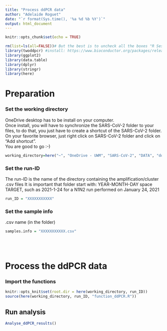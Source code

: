 ```yaml
---
title: "Process ddPCR data"
author: "Adelaide Roguet"
date: "`r format(Sys.time(), '%a %d %b %Y')`"
output: html_document
---
```


```r
knitr::opts_chunk$set(echo = TRUE)
```

```r
rm(list=ls(all=FALSE))# But the best is to uncheck all the boxes "R Session" and "Workspace" in the preferences of RStudio and RESTART RStudio all the time you run this script!
library(twoddpcr) #install: https://www.bioconductor.org/packages/release/bioc/html/twoddpcr.html
library(ggplot2)
library(data.table)
library(dplyr)
library(stringr)
library(here)
```


# Preparation
### Set the working directory
OneDrive desktop has to be install on your computer. \
Once install, you will have to synchronize the SARS-CoV-2 folder to your files, to do that, you just have to create a shortcut of the SARS-CoV-2 folder. On your favorite browser, just right click on SARS-CoV-2 folder and click on "Add shortcut".  \
You are good to go :-)
```r
working_directory=here("~", "OneDrive - UWM", "SARS-CoV-2", "DATA", "ddPCR data")
```

### Set the run-ID
The run-ID is the name of the directory containing the amplification/cluster .csv files
It is important that folder start with: 
YEAR-MONTH-DAY space TARGET, such as 2021-1-24 for a N1N2 run performed on January 24, 2021
```r
run_ID = "XXXXXXXXXXX"
```

### Set the sample info
.csv name (in the folder)
```r
samples.info = "XXXXXXXXXXX.csv" 
```


\
\

# Process the ddPCR data 

### Import the functions
```r
knitr::opts_knit$set(root.dir = here(working_directory, run_ID))
source(here(working_directory, run_ID, "function_ddPCR.R"))
```


## Run analysis
```r
Analyse_ddPCR_results()
```


